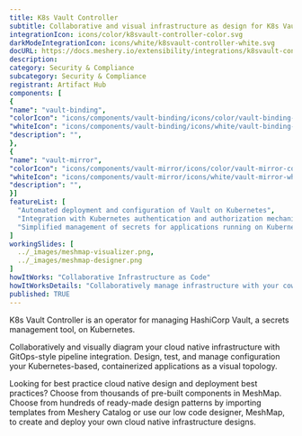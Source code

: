 ```yaml
---
title: K8s Vault Controller
subtitle: Collaborative and visual infrastructure as design for K8s Vault Controller
integrationIcon: icons/color/k8svault-controller-color.svg
darkModeIntegrationIcon: icons/white/k8svault-controller-white.svg
docURL: https://docs.meshery.io/extensibility/integrations/k8svault-controller
description: 
category: Security & Compliance
subcategory: Security & Compliance
registrant: Artifact Hub
components: [
{
"name": "vault-binding",
"colorIcon": "icons/components/vault-binding/icons/color/vault-binding-color.svg",
"whiteIcon": "icons/components/vault-binding/icons/white/vault-binding-white.svg",
"description": "",
},
{
"name": "vault-mirror",
"colorIcon": "icons/components/vault-mirror/icons/color/vault-mirror-color.svg",
"whiteIcon": "icons/components/vault-mirror/icons/white/vault-mirror-white.svg",
"description": "",
}]
featureList: [
  "Automated deployment and configuration of Vault on Kubernetes",
  "Integration with Kubernetes authentication and authorization mechanisms",
  "Simplified management of secrets for applications running on Kubernetes"
]
workingSlides: [
  ../_images/meshmap-visualizer.png,
  ../_images/meshmap-designer.png
]
howItWorks: "Collaborative Infrastructure as Code"
howItWorksDetails: "Collaboratively manage infrastructure with your coworkers synchronously sharing the same designs."
published: TRUE
---
```

<p>
K8s Vault Controller is an operator for managing HashiCorp Vault, a secrets management tool, on Kubernetes.
</p>
<p>
    Collaboratively and visually diagram your cloud native infrastructure with GitOps-style pipeline integration. Design, test, and manage configuration your Kubernetes-based, containerized applications as a visual topology.
</p>
<p>
    Looking for best practice cloud native design and deployment best practices? Choose from thousands of pre-built components in MeshMap. Choose from hundreds of ready-made design patterns by importing templates from Meshery Catalog or use our low code designer, MeshMap, to create and deploy your own cloud native infrastructure designs.
</p>
